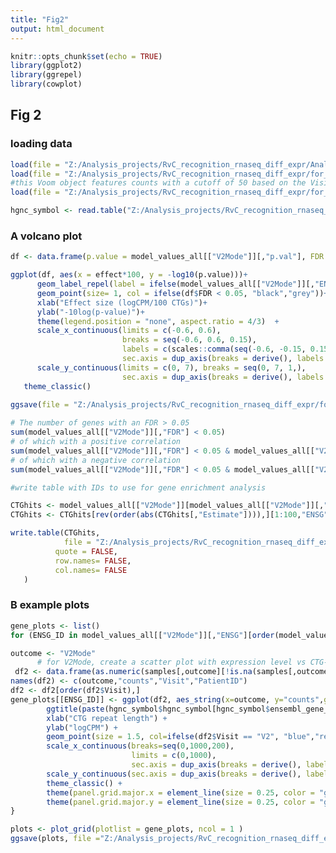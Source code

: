 ---
title: "Fig2"
output: html_document
---

```{r setup, include=FALSE}
knitr::opts_chunk$set(echo = TRUE)
library(ggplot2)
library(ggrepel)
library(cowplot)
```

## Fig 2

### loading data 
```{r}
load(file = "Z:/Analysis_projects/RvC_recognition_rnaseq_diff_expr/Analyses_rnaseq_recognition/results/mixed_effect_models/htseq_manual/samples.RDATA")
load(file = "Z:/Analysis_projects/RvC_recognition_rnaseq_diff_expr/for_paper_counts/fits_paper/model_values_all.RData")
#this Voom object features counts with a cutoff of 50 based on the Visit (CBT) design
load(file = "Z:/Analysis_projects/RvC_recognition_rnaseq_diff_expr/for_paper_counts/fits_paper/v_visit.RDATA")

hgnc_symbol <- read.table("Z:/Analysis_projects/RvC_recognition_rnaseq_diff_expr/Analyses_rnaseq_recognition/metadata/ENSG_geneSymbol2.txt", sep =",", header=TRUE)

```
### A volcano plot 
```{r}

df <- data.frame(p.value = model_values_all[["V2Mode"]][,"p.val"], FDR = model_values_all[["V2Mode"]][,"FDR"], effect = model_values_all[["V2Mode"]][,"Estimate"])

ggplot(df, aes(x = effect*100, y = -log10(p.value)))+
      geom_label_repel(label = ifelse(model_values_all[["V2Mode"]][,"ENSG"] %in%  model_values_all[["V2Mode"]][,"ENSG"][order(model_values_all[["V2Mode"]][,"p.val"])][1:5], model_values_all[["V2Mode"]][,"hgnc_symbol"], ""), max.overlaps = 100, min.segment.length = 0.01, force = 10, color = "black", size = 3, nudge_y = 0.25, segment.size = 0.25) +
      geom_point(size= 1, col = ifelse(df$FDR < 0.05, "black","grey"))+
      xlab("Effect size (logCPM/100 CTGs)")+
      ylab("-10log(p-value)")+
      theme(legend.position = "none", aspect.ratio = 4/3)  +
      scale_x_continuous(limits = c(-0.6, 0.6), 
                         breaks = seq(-0.6, 0.6, 0.15), 
                         labels = c(scales::comma(seq(-0.6, -0.15, 0.15), accuracy = c(0.01)), scales::comma(0, accuracy = c(1)), scales::comma(seq(0.15, 0.6, 0.15), accuracy = c(0.01))),
                         sec.axis = dup_axis(breaks = derive(), labels = derive(), name = NULL))+
      scale_y_continuous(limits = c(0, 7), breaks = seq(0, 7, 1,), 
                         sec.axis = dup_axis(breaks = derive(), labels = derive(), name = NULL))+
   theme_classic()
                     
ggsave(file = "Z:/Analysis_projects/RvC_recognition_rnaseq_diff_expr/for_paper_counts/Figs_for_paper/Fig2_CTGgenes.png", width = 6, height = 8)

# The number of genes with an FDR > 0.05
sum(model_values_all[["V2Mode"]][,"FDR"] < 0.05)
# of which with a positive correlation
sum(model_values_all[["V2Mode"]][,"FDR"] < 0.05 & model_values_all[["V2Mode"]][,"Estimate"] > 0 )
# of which with a negative correlation
sum(model_values_all[["V2Mode"]][,"FDR"] < 0.05 & model_values_all[["V2Mode"]][,"Estimate"] < 0 )

#write table with IDs to use for gene enrichment analysis

CTGhits <- model_values_all[["V2Mode"]][model_values_all[["V2Mode"]][,"FDR"] < 0.05,]
CTGhits <- CTGhits[rev(order(abs(CTGhits[,"Estimate"]))),][1:100,"ENSG"]

write.table(CTGhits,
            file = "Z:/Analysis_projects/RvC_recognition_rnaseq_diff_expr/for_paper_counts/cytoscape/CTG_FDR005top100E.csv", 
          quote = FALSE, 
          row.names= FALSE,
          col.names= FALSE
   )
```


### B example plots
```{r}

gene_plots <- list()
for (ENSG_ID in model_values_all[["V2Mode"]][,"ENSG"][order(model_values_all[["V2Mode"]][,"p.val"])][1:5]){

outcome <- "V2Mode"
      # for V2Mode, create a scatter plot with expression level vs CTG-repeat length
 df2 <- data.frame(as.numeric(samples[,outcome][!is.na(samples[,outcome])]), v$E[ENSG_ID,], samples[,"Visit"][!is.na(samples[,outcome])], samples[,"PatientID"][!is.na(samples[,outcome])])
names(df2) <- c(outcome,"counts","Visit","PatientID")
df2 <- df2[order(df2$Visit),]
gene_plots[[ENSG_ID]] <- ggplot(df2, aes_string(x=outcome, y="counts",group="PatientID")) +
        ggtitle(paste(hgnc_symbol$hgnc_symbol[hgnc_symbol$ensembl_gene_id %in% ENSG_ID])) +
        xlab("CTG repeat length") +
        ylab("logCPM") +
        geom_point(size = 1.5, col=ifelse(df2$Visit == "V2", "blue","red")) +
        scale_x_continuous(breaks=seq(0,1000,200), 
                           limits = c(0,1000),
                           sec.axis = dup_axis(breaks = derive(), labels = NULL, name = NULL))+
        scale_y_continuous(sec.axis = dup_axis(breaks = derive(), labels = NULL, name = NULL))+
        theme_classic() +
        theme(panel.grid.major.x = element_line(size = 0.25, color = "grey"))+
        theme(panel.grid.major.y = element_line(size = 0.25, color = "grey"))
}

plots <- plot_grid(plotlist = gene_plots, ncol = 1 )
ggsave(plots, file ="Z:/Analysis_projects/RvC_recognition_rnaseq_diff_expr/for_paper_counts/Figs_for_paper/Fig2B_CTGplots.png", height = 20, width = 8, dpi = 600 )

```